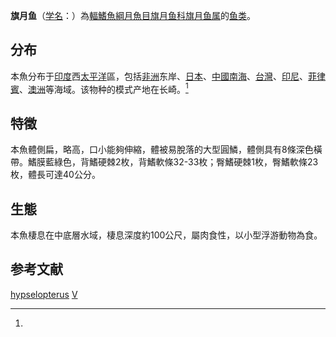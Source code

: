 {{Speciesbox
| taxon = Velifer hypselopterus
| status = NE
| status_system = IUCN3.1
| image = KusaAJ.jpg
| binomial_authority = Bleeker, 1879<ref name='id6947'>{{cite web| url =http://www.bioinfo.cn/db05/BjdwSpecies.php?action=view&id=6947| title =旗月鱼| work =中国动物物种编目数据库| publisher =中国科学院微生物研究所| author =中国科学院动物研究所| accessdate =2009-04-11| deadurl =yes| archiveurl =https://web.archive.org/web/20160305062913/http://www.bioinfo.cn/db05/BjdwSpecies.php?action=view&id=6947| archivedate =2016-03-05}}</ref>
| synonyms = *''Velifer africanus''<br /><small>Smith, 1953</small>
}}

'''旗月鱼'''（[[学名|学名]]：{{lang|la|''Velifer hypselopterus''}}）為[[輻鰭魚綱|輻鰭魚綱]][[月魚目|月魚目]][[旗月鱼科|旗月鱼科]][[旗月鱼属|旗月鱼属]]的[[鱼类|鱼类]]。

==分布==
本魚分布于[[印度|印度]]西[[太平洋|太平洋]]區，包括[[非洲|非洲]]东岸、[[日本|日本]]、[[中國|中國]][[南海|南海]]、[[台灣|台灣]]、[[印尼|印尼]]、[[菲律賓|菲律賓]]、[[澳洲|澳洲]]等海域。该物种的模式产地在长崎。<ref name='id6947'/>

==特徵==
本魚體側扁，略高，口小能夠伸縮，體被易脫落的大型圓鱗，體側具有8條深色橫帶。鰭膜藍綠色，背鰭硬棘2枚，背鰭軟條32-33枚；臀鰭硬棘1枚，臀鰭軟條23枚，體長可達40公分。

==生態==
本魚棲息在中底層水域，棲息深度約100公尺，屬肉食性，以小型浮游動物為食。

== 参考文献 ==
{{reflist}}

{{Taxonbar|from=Q1041880}}

[[Category:旗月鱼属|hypselopterus]]
[[Category:1879年描述的魚類|V]]

{{鱼类小作品}}
